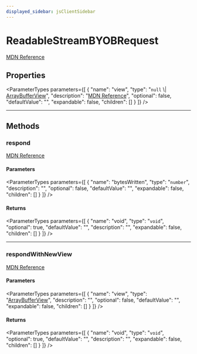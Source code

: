 ```yaml
---
displayed_sidebar: jsClientSidebar
---
```



# ReadableStreamBYOBRequest

[MDN Reference](https://developer.mozilla.org/docs/Web/API/ReadableStreamBYOBRequest)

## Properties

<ParameterTypes parameters={[
  {
    "name": "view",
    "type": "`null` \\| [ArrayBufferView](internal.ArrayBufferView.mdx)",
    "description": "[MDN Reference](https://developer.mozilla.org/docs/Web/API/ReadableStreamBYOBRequest/view)",
    "optional": false,
    "defaultValue": "",
    "expandable": false,
    "children": []
  }
]} />

___

## Methods

### respond

[MDN Reference](https://developer.mozilla.org/docs/Web/API/ReadableStreamBYOBRequest/respond)

#### Parameters

<ParameterTypes parameters={[
  {
    "name": "bytesWritten",
    "type": "`number`",
    "description": "",
    "optional": false,
    "defaultValue": "",
    "expandable": false,
    "children": []
  }
]} />

#### Returns

<ParameterTypes parameters={[
  {
    "name": "void",
    "type": "`void`",
    "optional": true,
    "defaultValue": "",
    "description": "",
    "expandable": false,
    "children": []
  }
]} />

___

### respondWithNewView

[MDN Reference](https://developer.mozilla.org/docs/Web/API/ReadableStreamBYOBRequest/respondWithNewView)

#### Parameters

<ParameterTypes parameters={[
  {
    "name": "view",
    "type": "[ArrayBufferView](internal.ArrayBufferView.mdx)",
    "description": "",
    "optional": false,
    "defaultValue": "",
    "expandable": false,
    "children": []
  }
]} />

#### Returns

<ParameterTypes parameters={[
  {
    "name": "void",
    "type": "`void`",
    "optional": true,
    "defaultValue": "",
    "description": "",
    "expandable": false,
    "children": []
  }
]} />
